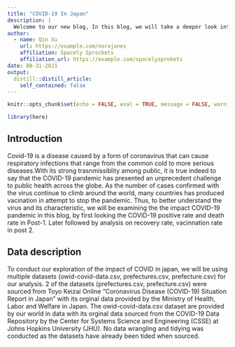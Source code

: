 ```yaml
---
title: "COVID-19 In Japan"
description: |
  Welcome to our new blog, In this blog, we will take a deeper look into the COVID-19 situation in Japan and explore its effect on different locations of Japan. We hope you enjoy reading what we have to say and lets get started!
author:
  - name: Qin Xu 
    url: https://example.com/norajones
    affiliation: Spacely Sprockets
    affiliation_url: https://example.com/spacelysprokets
date: 08-31-2021
output:
  distill::distill_article:
    self_contained: false
---
```


```r
knitr::opts_chunk$set(echo = FALSE, eval = TRUE, message = FALSE, warning = FALSE)
```

```r
library(here)
```

## Introduction
Covid-19 is a disease caused by a form of coronavirus that can cause respiratory infections that range from the common cold to more serious diseases.With its strong trasnmissiblity among public, it is true indeed to say that the COVID-19 pandemic has presented an unprecedent challenge to public health across the globe. As the number of cases confirmed with the virus continue to climb around the world, many countries has produced vacination in attempt to stop the pandemic. Thus, to better understand the virus and its characteristic, we will be examining the the impact COVID-19 pandemic in this blog, by first looking the COVID-19 positive rate and death rate in Post-1. Later followed by analysis on recovery rate, vacinnation rate in post 2.

## Data description

To conduct our exploration of the impact of COVID in japan, we will be using multiple datasets (owid-covid-data.csv, prefectures.csv, prefecture.csv) for our analysis.
2 of the datasets (prefectures.csv, prefecture.csv) were sourced from Toyo Keizai Online "Coronavirus Disease (COVID-19) Situation Report in Japan" with its orginal data provided by the Ministry of Health, Labor and Welfare in Japan. The owid-covid-data.csv dataset are provided by our world in data with its orginal data sourced from  the COVID-19 Data Repository by the Center for Systems Science and Engineering (CSSE) at Johns Hopkins University (JHU).
No data wrangling and tidying was conducted as the datasets have already been tided when sourced. 





